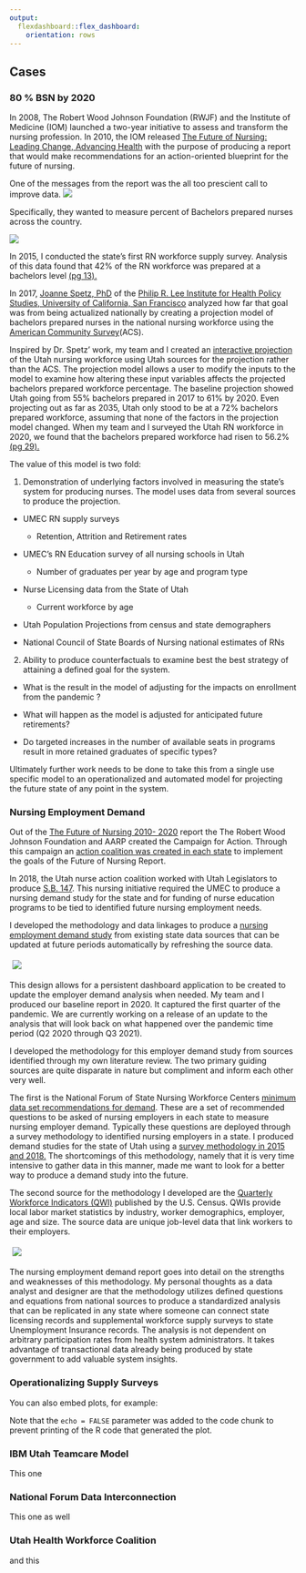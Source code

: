 ```yaml
---
output: 
  flexdashboard::flex_dashboard: 
    orientation: rows
---
```

## Cases {.tabset}
### 80 % BSN by 2020

In 2008, The Robert Wood Johnson Foundation (RWJF) and the Institute of
Medicine (IOM) launched a two-year initiative to assess and transform
the nursing profession. In 2010, the IOM released [The Future of
Nursing: Leading Change, Advancing
Health](https://www.nursingworld.org/practice-policy/iom-future-of-nursing-report/)
with the purpose of producing a report that would make recommendations
for an action-oriented blueprint for the future of nursing.

One of the messages from the report was the all too prescient call to
improve data. ![](images/messge4.png?display=inline-block)

Specifically, they wanted to measure percent of Bachelors prepared
nurses across the country.

![](images/rec4.png) 

In 2015, I conducted the state's first RN workforce
supply survey. Analysis of this data found that 42% of the RN workforce
was prepared at a bachelors level [(pg
13).](https://umec-nursing.utah.gov/wp-content/uploads/UtahRN-LPNSupply2020-Final.pdf)

In 2017, [Joanne Spetz,
PhD](https://nepincollaborative.org/wp-content/uploads/2018/07/Spetz-2018-BSN-80-percent-forecast.pdf)
of the [Philip R. Lee Institute for Health Policy Studies, University of
California, San
Francisco](https://healthpolicy.ucsf.edu/philip-r-lee-institute-health-policy-studies)
analyzed how far that goal was from being actualized nationally by
creating a projection model of bachelors prepared nurses in the national
nursing workforce using the [American Community
Survey](https://www.census.gov/programs-surveys/acs)(ACS).

Inspired by Dr. Spetz' work, my team and I created an [interactive
projection](https://umec-nursing.utah.gov/bsn-projections/) of the Utah
nursing workforce using Utah sources for the projection rather than the
ACS. The projection model allows a user to modify the inputs to the
model to examine how altering these input variables affects the
projected bachelors prepared workforce percentage. The baseline
projection showed Utah going from 55% bachelors prepared in 2017 to 61%
by 2020. Even projecting out as far as 2035, Utah only stood to be at a
72% bachelors prepared workforce, assuming that none of the factors in
the projection model changed. When my team and I surveyed the Utah RN
workforce in 2020, we found that the bachelors prepared workforce had
risen to 56.2% [(pg
29).](https://umec-nursing.utah.gov/wp-content/uploads/UtahRN-LPNSupply2020-Final.pdf)

The value of this model is two fold:

1.  Demonstration of underlying factors involved in measuring the
    state's system for producing nurses. The model uses data from
    several sources to produce the projection.

-   UMEC RN supply surveys

    -   Retention, Attrition and Retirement rates

-   UMEC's RN Education survey of all nursing schools in Utah

    -   Number of graduates per year by age and program type

-   Nurse Licensing data from the State of Utah

    -   Current workforce by age

-   Utah Population Projections from census and state demographers

-   National Council of State Boards of Nursing national estimates of
    RNs

2.  Ability to produce counterfactuals to examine best the best strategy
    of attaining a defined goal for the system.

-   What is the result in the model of adjusting for the impacts on
    enrollment from the pandemic ?

-   What will happen as the model is adjusted for anticipated future
    retirements?

-   Do targeted increases in the number of available seats in programs
    result in more retained graduates of specific types?

Ultimately further work needs to be done to take this from a single use
specific model to an operationalized and automated model for projecting
the future state of any point in the system.

### Nursing Employment Demand

Out of the [The Future of Nursing 2010-
2020](https://www.nursingworld.org/practice-policy/iom-future-of-nursing-report/)
report the The Robert Wood Johnson Foundation and AARP created the
Campaign for Action. Through this campaign an [action coalition was
created in each state](https://campaignforaction.org/state/utah/) to
implement the goals of the Future of Nursing Report.

In 2018, the Utah nurse action coalition worked with Utah Legislators to
produce [S.B. 147](https://le.utah.gov/~2018/bills/static/SB0147.html).
This nursing initiative required the UMEC to produce a nursing demand
study for the state and for funding of nurse education programs to be
tied to identified future nursing employment needs.

I developed the methodology and data linkages to produce a [nursing
employment demand
study](https://umec-nursing.utah.gov/wp-content/uploads/UtahRNEmploymentDemand2020.pdf)
from existing state data sources that can be updated at future periods
automatically by refreshing the source data.

<!-- ![](images/sourcedata.png?display=inline-block) -->
<img src="images/sourcedata.png" style="display: inline-block; margin: 5" />

This design allows for a persistent dashboard application to be created
to update the employer demand analysis when needed. My team and I
produced our baseline report in 2020. It captured the first quarter of
the pandemic. We are currently working on a release of an update to the
analysis that will look back on what happened over the pandemic time
period (Q2 2020 through Q3 2021).

I developed the methodology for this employer demand study from sources
identified through my own literature review. The two primary guiding
sources are quite disparate in nature but compliment and inform each
other very well.

The first is the National Forum of State Nursing Workforce Centers
[minimum data set recommendations for
demand](https://nursingworkforcecenters.org/wp-content/uploads/2021/12/Nurse_Demand_MDS_RevisedDecember2020.pdf).
These are a set of recommended questions to be asked of nursing
employers in each state to measure nursing employer demand. Typically
these questions are deployed through a survey methodology to identified
nursing employers in a state. I produced demand studies for the state of
Utah using a [survey methodology in 2015 and
2018.](https://umec-nursing.utah.gov/nursing-demand/) The shortcomings
of this methodology, namely that it is very time intensive to gather
data in this manner, made me want to look for a better way to produce a
demand study into the future.

The second source for the methodology I developed are the [Quarterly
Workforce Indicators (QWI)](https://lehd.ces.census.gov/doc/QWI_101.pdf)
published by the U.S. Census. QWIs provide local labor market statistics
by industry, worker demographics, employer, age and size. The source
data are unique job-level data that link workers to their employers.

<!-- ![](images/MDSQWIcomp.png?display=inline-block)  -->
<img src="images/MDSQWIcomp.png" style="display: inline-block; margin: 5" />

The nursing employment demand report goes
into detail on the strengths and weaknesses of this methodology. My
personal thoughts as a data analyst and designer are that the
methodology utilizes defined questions and equations from national
sources to produce a standardized analysis that can be replicated in any
state where someone can connect state licensing records and supplemental
workforce supply surveys to state Unemployment Insurance records. The
analysis is not dependent on arbitrary participation rates from health
system administrators. It takes advantage of transactional data already
being produced by state government to add valuable system insights.

### Operationalizing Supply Surveys

You can also embed plots, for example:

Note that the `echo = FALSE` parameter was added to the code chunk to
prevent printing of the R code that generated the plot.

### IBM Utah Teamcare Model

This one

### National Forum Data Interconnection

This one as well

### Utah Health Workforce Coalition

and this
